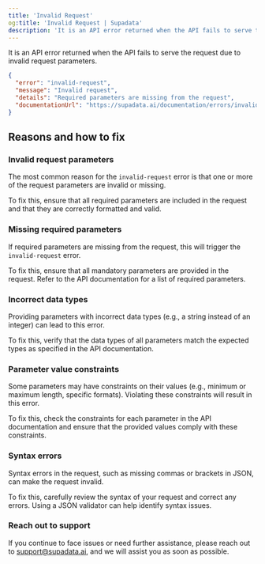 ```yaml
---
title: 'Invalid Request'
og:title: 'Invalid Request | Supadata'
description: 'It is an API error returned when the API fails to serve the request due to invalid request parameters.'
---
```


It is an API error returned when the API fails to serve the request due to invalid request parameters.

```json
{
  "error": "invalid-request",
  "message": "Invalid request",
  "details": "Required parameters are missing from the request",
  "documentationUrl": "https://supadata.ai/documentation/errors/invalid-request"
}
```

## Reasons and how to fix

### Invalid request parameters

The most common reason for the `invalid-request` error is that one or more of the request parameters are invalid or missing.

To fix this, ensure that all required parameters are included in the request and that they are correctly formatted and valid.

### Missing required parameters

If required parameters are missing from the request, this will trigger the `invalid-request` error.

To fix this, ensure that all mandatory parameters are provided in the request. Refer to the API documentation for a list of required parameters.

### Incorrect data types

Providing parameters with incorrect data types (e.g., a string instead of an integer) can lead to this error.

To fix this, verify that the data types of all parameters match the expected types as specified in the API documentation.

### Parameter value constraints

Some parameters may have constraints on their values (e.g., minimum or maximum length, specific formats). Violating these constraints will result in this error.

To fix this, check the constraints for each parameter in the API documentation and ensure that the provided values comply with these constraints.

### Syntax errors

Syntax errors in the request, such as missing commas or brackets in JSON, can make the request invalid.

To fix this, carefully review the syntax of your request and correct any errors. Using a JSON validator can help identify syntax issues.

### Reach out to support

If you continue to face issues or need further assistance, please reach out to support@supadata.ai, and we will assist you as soon as possible.
